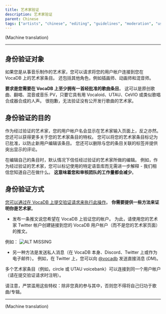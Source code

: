 ---
title: 艺术家验证
description: 艺术家验证
parent: Chinese
tags: ["artists", "chinese", "editing", "guidelines", "moderation", "user", "documentation", "vocadb"]
---

(Machine translation)

----

## 身份验证对象
如果您是从事音乐制作的艺术家，您可以请求将您的用户帐户连接到您在 VocaDB 上的艺术家条目。 还包括其他角色，例如插画师、动画师和混音师。

**要求是您需要在 VocaDB 上至少拥有一首经批准的歌曲条目**。 这可以是原创歌曲、翻唱、混音或音乐 PV，只要它具有用 Vocaloid、UTAU、CeVIO 或类似歌唱合成器合成的人声。 很抱歉，无法验证没有公开发行歌曲的艺术家。

## 身份验证的目的
作为经过验证的艺术家，您的用户帐户名会显示在艺术家输入页面上，反之亦然。 您还可以获得更多关于您的艺术家条目的特权。 您可以将您的艺术家条目标记为已批准，以防止新用户编辑该条目。 您还可以删除与您的条目关联的标签并提供突出显示的评论。

在编辑自己的条目时，默认情况下信任经过验证的艺术家所做的编辑。 例如，作为经过验证的艺术家，您可以标记使用的特定语音库而无需进一步解释 - 我们相信您知道自己在做什么。 **这意味着您和审核团队的工作量都会减少**。

## 身份验证方式
[您可以通过在 VocaDB 上提交验证请求来执行此操作](https://vocadb.net/User/RequestVerification)。 **你需要提供一些方法来证明你是艺术家**。

* 发布一条推文说您希望在 VocaDB 上验证您的帐户。 为此，请使用您的艺术家 Twitter 帐户创建链接到您的 VocaDB 用户帐户（而不是您的艺术家页面）的推文。

例如： ![ALT MISSING](public/images/verification.PNG)

* 另一种方法是发送私人消息（在 VocaDB 本身、Discord、Twitter 上或作为电子邮件）。 例如，在 Twitter 上，您可以向 [@vocadb](https://twitter.com/vocadb) 发送直接消息 (DM)。

多个艺术家条目（例如，circle 或 UTAU voicebank）可以连接到同一个用户帐户（请在提交验证请求时注明）。

请注意，严禁滥用这些特权：除非您真的参与其中，否则您不得将自己归功于歌曲/专辑。

----

(Machine translation)